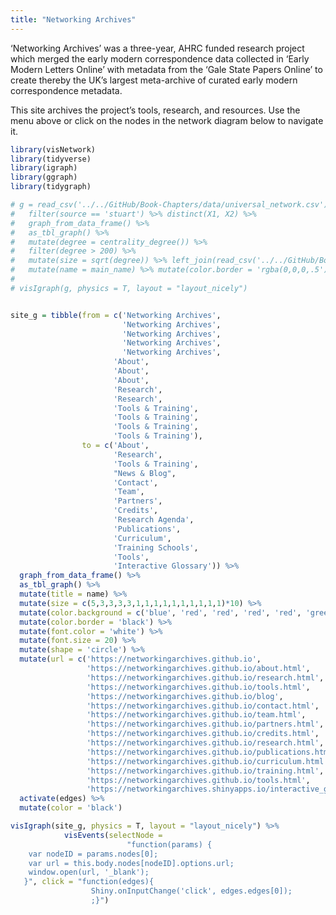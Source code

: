 ```yaml
---
title: "Networking Archives"
---
```


‘Networking Archives’ was a three-year, AHRC funded research project which merged the early modern correspondence data collected in ‘Early Modern Letters Online’ with metadata from the ‘Gale State Papers Online’ to create thereby the UK’s largest meta-archive of curated early modern correspondence metadata. 

This site archives the project's tools, research, and resources. Use the menu above or click on the nodes in the network diagram below to navigate it.

```r

library(visNetwork)
library(tidyverse)
library(igraph)
library(ggraph)
library(tidygraph)

```

```r

# g = read_csv('../../GitHub/Book-Chapters/data/universal_network.csv') %>% 
#   filter(source == 'stuart') %>% distinct(X1, X2) %>%
#   graph_from_data_frame() %>% 
#   as_tbl_graph() %>% 
#   mutate(degree = centrality_degree()) %>% 
#   filter(degree > 200) %>% 
#   mutate(size = sqrt(degree)) %>% left_join(read_csv('../../GitHub/Book-Chapters/data/universal_people.csv')) %>% 
#   mutate(name = main_name) %>% mutate(color.border = 'rgba(0,0,0,.5') %>% mutate(color.alpha = .8) %>% mutate(color.background = 'rgba(0,0,255,.5') 
# 
# visIgraph(g, physics = T, layout = "layout_nicely")


site_g = tibble(from = c('Networking Archives', 
                         'Networking Archives',
                         'Networking Archives',
                         'Networking Archives',
                         'Networking Archives',
                       'About',
                       'About',
                       'About',
                       'Research',
                       'Research', 
                       'Tools & Training', 
                       'Tools & Training', 
                       'Tools & Training', 
                       'Tools & Training'), 
                to = c('About', 
                       'Research', 
                       'Tools & Training', 
                       "News & Blog", 
                       'Contact',
                       'Team',
                       'Partners',
                       'Credits',
                       'Research Agenda',
                       'Publications',
                       'Curriculum',
                       'Training Schools',
                       'Tools',
                       'Interactive Glossary')) %>%
  graph_from_data_frame() %>% 
  as_tbl_graph() %>%
  mutate(title = name) %>% 
  mutate(size = c(5,3,3,3,3,1,1,1,1,1,1,1,1,1,1)*10) %>% 
  mutate(color.background = c('blue', 'red', 'red', 'red', 'red', 'green', 'green', 'green', 'green', 'green', 'green', 'green', 'green', 'green', 'green')) %>% 
  mutate(color.border = 'black') %>% 
  mutate(font.color = 'white') %>%
  mutate(font.size = 20) %>%
  mutate(shape = 'circle') %>%
  mutate(url = c('https://networkingarchives.github.io',
                 'https://networkingarchives.github.io/about.html',
                 'https://networkingarchives.github.io/research.html',
                 'https://networkingarchives.github.io/tools.html',
                 'https://networkingarchives.github.io/blog',
                 'https://networkingarchives.github.io/contact.html',
                 'https://networkingarchives.github.io/team.html',
                 'https://networkingarchives.github.io/partners.html',
                 'https://networkingarchives.github.io/credits.html',
                 'https://networkingarchives.github.io/research.html',
                 'https://networkingarchives.github.io/publications.html',
                 'https://networkingarchives.github.io/curriculum.html',
                 'https://networkingarchives.github.io/training.html',
                 'https://networkingarchives.github.io/tools.html',
                 'https://networkingarchives.shinyapps.io/interactive_glossary/')) %>% 
  activate(edges) %>% 
  mutate(color = 'black') 

visIgraph(site_g, physics = T, layout = "layout_nicely") %>% 
            visEvents(selectNode = 
                          "function(params) {
    var nodeID = params.nodes[0];
    var url = this.body.nodes[nodeID].options.url;
    window.open(url, '_blank');
   }", click = "function(edges){
                  Shiny.onInputChange('click', edges.edges[0]);
                  ;}")
  
```

